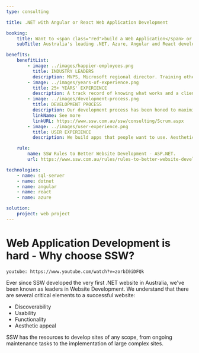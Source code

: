 ```yaml
---
type: consulting

title: .NET with Angular or React Web Application Development 

booking:
    title: Want to <span class="red">build a Web Application</span> or API?
    subTitle: Australia's leading .NET, Azure, Angular and React developers

benefits:
    benefitList:
        - image: ../images/happier-employees.png
          title: INDUSTRY LEADERS
          description: MVPS, Microsoft regional director. Training other developers in technology and process.
        - image: ../images/years-of-experience.png
          title: 25+ YEARS' EXPERIENCE
          description: A track record of knowing what works and a client list ranging from small business all the way to the largest businesses in Australia.
        - image: ../images/development-process.png
          title: DEVELOPMENT PROCESS
          description: Our development process has been honed to maximise transparency while lowering risk.
          linkName: See more
          linkURL: https://www.ssw.com.au/ssw/consulting/Scrum.aspx
        - image: ../images/user-experience.png
          title: USER EXPERIENCE
          description: We build apps that people want to use. Aesthetics and navigation work hand in hand to increase user uptake.

    rule:
        name: SSW Rules to Better Website Development - ASP.NET.
        url: https://www.ssw.com.au/rules/rules-to-better-website-development-asp-net

technologies:
    - name: sql-server
    - name: dotnet 
    - name: angular
    - name: react
    - name: azure

solution:
    project: web project
---
```


# **Web Application Development** is hard - Why choose SSW?

`youtube: https://www.youtube.com/watch?v=zorbI0iDFQk`

Ever since SSW developed the very first .NET website in Australia, we've been known as leaders in Website Development. We understand that there are several critical elements to a successful website:

- Discoverability
- Usability
- Functionality
- Aesthetic appeal

SSW has the resources to develop sites of any scope, from ongoing maintenance tasks to the implementation of large complex sites.

<!-- maybe add a title here for Benefits list??? -->
